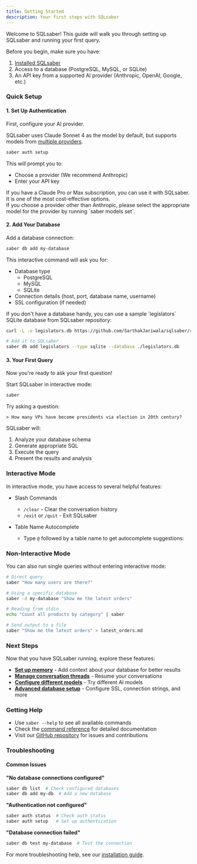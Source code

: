 ```yaml
---
title: Getting Started
description: Your first steps with SQLsaber
---
```



Welcome to SQLsaber! This guide will walk you through setting up SQLsaber and running your first query.

Before you begin, make sure you have:

1. [Installed SQLsaber](/installation)
2. Access to a database (PostgreSQL, MySQL, or SQLite)
3. An API key from a supported AI provider (Anthropic, OpenAI, Google, etc.)

### Quick Setup

#### 1. Set Up Authentication

First, configure your AI provider.

SQLsaber uses Claude Sonnet 4 as the model by default, but supports models from [multiple providers](/guides/models).

```bash
saber auth setup
```

This will prompt you to:

- Choose a provider (We recommend Anthropic)
- Enter your API key

<Aside type="tip">
  If you have a Claude Pro or Max subscription, you can use it with SQLsaber. It
  is one of the most cost-effective options.
</Aside>

<Aside type="note">
  If you choose a provider other than Anthropic, please select the appropriate
  model for the provider by running `saber models set`.
</Aside>

#### 2. Add Your Database

Add a database connection:

```bash
saber db add my-database
```

This interactive command will ask you for:

- Database type
  - PostgreSQL
  - MySQL
  - SQLite
- Connection details (host, port, database name, username)
- SSL configuration (if needed)

<Aside type="note">
If you don't have a database handy, you can use a sample `legislators` SQLite database from SQLsaber repository:

```bash
curl -L -o legislators.db https://github.com/SarthakJariwala/sqlsaber/raw/refs/heads/main/legislators.db

# Add it to SQLsaber
saber db add legislators --type sqlite --database ./legislators.db
```

</Aside>

#### 3. Your First Query

Now you're ready to ask your first question!

Start SQLsaber in interactive mode:

```bash
saber
```

Try asking a question:

```
> How many VPs have become presidents via election in 20th century?
```

SQLsaber will:

1. Analyze your database schema
2. Generate appropriate SQL
3. Execute the query
4. Present the results and analysis

<script
  src="https://asciinema.org/a/739399.js"
  id="asciicast-739399"
  async="true"
></script>

### Interactive Mode

In interactive mode, you have access to several helpful features:

- Slash Commands
  - `/clear` - Clear the conversation history
  - `/exit` or `/quit` - Exit SQLsaber

- Table Name Autocomplete
  - Type `@` followed by a table name to get autocomplete suggestions:

### Non-Interactive Mode

You can also run single queries without entering interactive mode:

```bash
# Direct query
saber "How many users are there?"

# Using a specific database
saber -d my-database "Show me the latest orders"

# Reading from stdin
echo "Count all products by category" | saber

# Send output to a file
saber "Show me the latest orders" > latest_orders.md
```

### Next Steps

Now that you have SQLsaber running, explore these features:

- **[Set up memory](/guides/memory)** - Add context about your database for better results
- **[Manage conversation threads](/guides/threads)** - Resume your conversations
- **[Configure different models](/guides/models)** - Try different AI models
- **[Advanced database setup](/guides/database-setup)** - Configure SSL, connection strings, and more

### Getting Help

- Use `saber --help` to see all available commands
- Check the [command reference](/reference/commands) for detailed documentation
- Visit our [GitHub repository](https://github.com/SarthakJariwala/sqlsaber) for issues and contributions

### Troubleshooting

#### Common Issues

**"No database connections configured"**

```bash
saber db list  # Check configured databases
saber db add my-db  # Add a new database
```

**"Authentication not configured"**

```bash
saber auth status  # Check auth status
saber auth setup   # Set up authentication
```

**"Database connection failed"**

```bash
saber db test my-database  # Test the connection
```

For more troubleshooting help, see our [installation guide](/installation).
